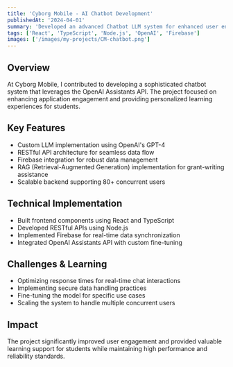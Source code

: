 ```yaml
---
title: 'Cyborg Mobile - AI Chatbot Development'
publishedAt: '2024-04-01'
summary: 'Developed an advanced Chatbot LLM system for enhanced user engagement and learning experience'
tags: ['React', 'TypeScript', 'Node.js', 'OpenAI', 'Firebase']
images: ['/images/my-projects/CM-chatbot.png']
---
```


## Overview
At Cyborg Mobile, I contributed to developing a sophisticated chatbot system that leverages the OpenAI Assistants API. The project focused on enhancing application engagement and providing personalized learning experiences for students.

## Key Features
- Custom LLM implementation using OpenAI's GPT-4
- RESTful API architecture for seamless data flow
- Firebase integration for robust data management
- RAG (Retrieval-Augmented Generation) implementation for grant-writing assistance
- Scalable backend supporting 80+ concurrent users

## Technical Implementation
- Built frontend components using React and TypeScript
- Developed RESTful APIs using Node.js
- Implemented Firebase for real-time data synchronization
- Integrated OpenAI Assistants API with custom fine-tuning

## Challenges & Learning
- Optimizing response times for real-time chat interactions
- Implementing secure data handling practices
- Fine-tuning the model for specific use cases
- Scaling the system to handle multiple concurrent users

## Impact
The project significantly improved user engagement and provided valuable learning support for students while maintaining high performance and reliability standards. 